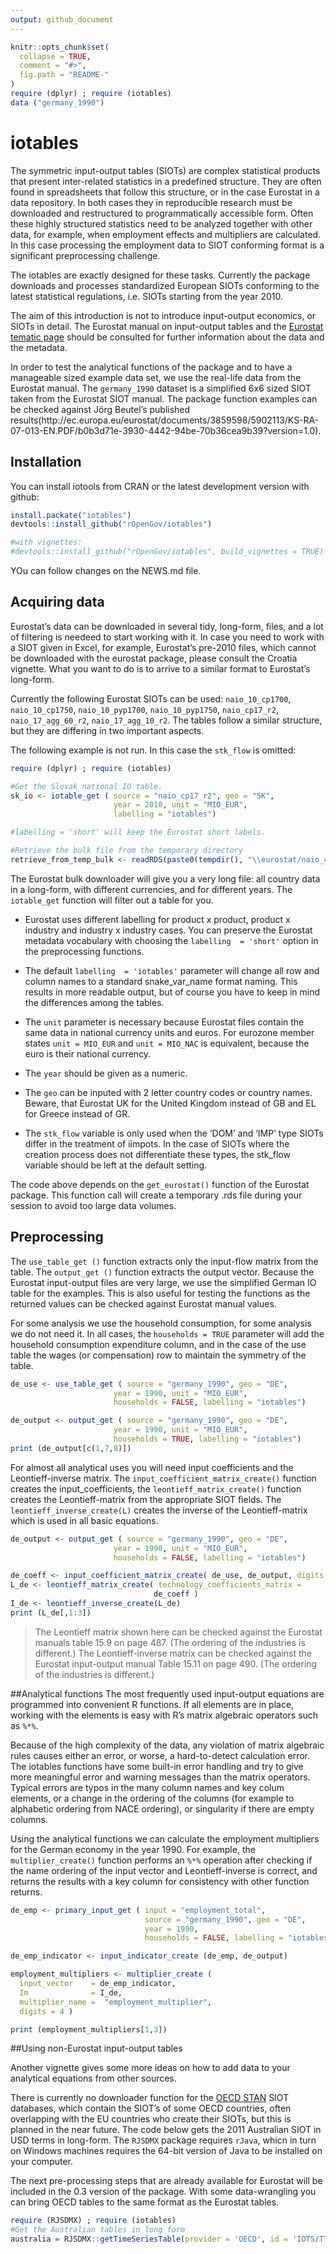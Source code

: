 ```yaml
---
output: github_document
---
```


<!-- README.md is generated from README.Rmd. Please edit that file -->

```r
knitr::opts_chunk$set(
  collapse = TRUE,
  comment = "#>",
  fig.path = "README-"
)
require (dplyr) ; require (iotables)
data ("germany_1990")
```

# iotables

The symmetric input-output tables (SIOTs) are complex statistical products that present inter-related statistics in a predefined structure.  They are often found in spreadsheets that follow this structure, or in the case Eurostat in a data repository.  In both cases they in reproducible research must be downloaded and restructured to programmatically accessible form.  Often these highly structured statistics need to be analyzed together with other data, for example, when employment effects and multipliers are calculated. In this case processing the employment data to SIOT conforming format is a significant preprocessing challenge.

The iotables are exactly designed for these tasks.  Currently the package downloads and processes standardized European SIOTs conforming to the latest statistical regulations, i.e. SIOTs starting from the year 2010.  

The aim of this introduction is not to introduce input-output economics, or SIOTs in detail.  The Eurostat manual on input-output tables and the [Eurostat tematic page](http://ec.europa.eu/eurostat/web/esa-supply-use-input-tables/methodology/symmetric-input-output-tables) should be consulted for further information about the data and the metadata. 

In order to test the analytical functions of the package and to have a manageable sized example data set, we use the real-life data from the Eurostat manual.  The `germany_1990` dataset is a simplified 6x6 sized SIOT taken from the Eurostat SIOT manual.  The package function examples can be checked against Jörg Beutel's published results(http://ec.europa.eu/eurostat/documents/3859598/5902113/KS-RA-07-013-EN.PDF/b0b3d71e-3930-4442-94be-70b36cea9b39?version=1.0). 

## Installation

You can install iotools from CRAN or the latest development version with github:

```r
install.packate("iotables")
devtools::install_github("rOpenGov/iotables")

#with vignettes:
#devtools::install_github("rOpenGov/iotables", build_vignettes = TRUE)
```

YOu can follow changes on the NEWS.md file. 

## Acquiring data

Eurostat's data can be downloaded in several tidy, long-form, files, and a lot of filtering is needeed to start working with it. In case you need to work with a SIOT given in Excel, for example, Eurostat's pre-2010 files, which cannot be downloaded with the eurostat package, please consult the Croatia vignette. What you want to do is to arrive to a similar format to Eurostat's long-form. 

Currently the following Eurostat SIOTs can be used: `naio_10_cp1700`, `naio_10_cp1750`, `naio_10_pyp1700`, `naio_10_pyp1750`, `naio_cp17_r2`, `naio_17_agg_60_r2`, `naio_17_agg_10_r2`. The tables follow a similar structure, but they are differing in two important aspects.  

The following example is not run. In this case the `stk_flow` is omitted:

```r
require (dplyr) ; require (iotables)

#Get the Slovak national IO table.
sk_io <- iotable_get ( source = "naio_cp17_r2", geo = "SK",
                       year = 2010, unit = "MIO_EUR", 
                       labelling = "iotables")

#labelling = 'short' will keep the Eurostat short labels.

#Retrieve the bulk file from the temporary directory
retrieve_from_temp_bulk <- readRDS(paste0(tempdir(), "\\eurostat/naio_cp17_r2_date_code_TF.rds" ))

```

The Eurostat bulk downloader will give you a very long file: all country data in a long-form, with different currencies, and for different years. The `iotable_get` function will filter out a table for you.

* Eurostat uses different labelling for product x product, product x industry and industry x industry cases.  You can preserve the Eurostat metadata vocabulary with choosing the `labelling  = 'short'` option in the preprocessing functions.   

* The default `labelling  = 'iotables'` parameter will change all row and column names to a standard snake_var_name format naming. This results in more readable output, but of course you have to keep in mind the differences among the tables. 

* The `unit` parameter is necessary because Eurostat files contain the same data in national currency units and euros. For eurozone member states `unit = MIO_EUR` and `unit = MIO_NAC` is equivalent, because the euro is their national currency.

* The `year` should be given as a numeric. 

* The `geo` can be inputed with 2 letter country codes or country names. Beware, that Eurostat UK for the United Kingdom instead of GB and EL for Greece instead of GR. 

* The `stk_flow` variable is only used when the 'DOM' and 'IMP' type SIOTs differ in the treatment of iimpots. In the case of SIOTs where the creation process does not differentiate these types, the stk_flow variable should be left at the default setting.

The code above depends on the `get_eurostat()` function of the Eurostat package. This function call will create a temporary .rds file during your session to avoid too large data volumes.  

## Preprocessing
The ` use_table_get ()` function extracts only the input-flow matrix from the table. The ` output_get ()` function extracts the output vector. Because the Eurostat input-output files are very large, we use the simplified German IO table for the examples.  This is also useful for testing the functions as the returned values can be checked against Eurostat manual values.

For some analysis we use the household consumption, for some analysis we do not need it. In all cases, the `households = TRUE` parameter will add the household consumption expenditure column, and in the case of the use table the wages (or compensation) row to maintain the symmetry of the table.

```r
de_use <- use_table_get ( source = "germany_1990", geo = "DE",
                       year = 1990, unit = "MIO_EUR", 
                       households = FALSE, labelling = "iotables")

de_output <- output_get ( source = "germany_1990", geo = "DE",
                       year = 1990, unit = "MIO_EUR",
                       households = TRUE, labelling = "iotables")
print (de_output[c(1,7,8)])
```

For almost all analytical uses you will need input coefficients and the Leontieff-inverse matrix. The `input_coefficient_matrix_create()` function creates the input_coefficients, the `leontieff_matrix_create()` function creates the Leontieff-matrix from the appropriate SIOT fields.  The `leontieff_inverse_create(L)` creates the inverse of the Leontieff-matrix which is used in all basic equations.  

```r
de_output <- output_get ( source = "germany_1990", geo = "DE",
                       year = 1990, unit = "MIO_EUR",
                       households = FALSE, labelling = "iotables")

de_coeff <- input_coefficient_matrix_create( de_use, de_output, digits = 4)
L_de <- leontieff_matrix_create( technology_coefficients_matrix =
                                de_coeff )
I_de <- leontieff_inverse_create(L_de)
print (L_de[,1:3])
```

> The Leontieff matrix shown here can be checked against the Eurostat manuals table 15.9 on page 487. (The ordering of the industries is different.) 
> The Leontieff-inverse matrix can be checked against the Eurostat input-output manual Table 15.11 on page 490. (The ordering of the industries is different.)

##Analytical functions
The most frequently used input-output equations are programmed into convenient R functions.   If all elements are in place, working with the elements is easy with R's matrix algebraic operators such as `%*%`. 

Because of the high complexity of the data, any violation of matrix algebraic rules causes either an error, or worse, a hard-to-detect calculation error.  The iotables functions have some built-in error handling and try to give more meaningful error and warning messages than the matrix operators. Typical errors are typos in the many column names and key colum elements, or a change in the ordering of the columns (for example to alphabetic ordering from NACE ordering), or singularity if there are empty columns. 

Using the analytical functions we can calculate the employment multipliers for the German economy in the year 1990. For example, the `multiplier_create()` function performs an `%*%` operation after checking if the name ordering of the input vector and Leontieff-inverse is correct, and returns the results with a key column for consistency with other function returns.

```r
de_emp <- primary_input_get ( input = "employment_total",
                              source = "germany_1990", geo = "DE",
                              year = 1990,  
                              households = FALSE, labelling = "iotables")

de_emp_indicator <- input_indicator_create (de_emp, de_output)

employment_multipliers <- multiplier_create ( 
  input_vector    = de_emp_indicator,
  Im              = I_de,
  multiplier_name =  "employment_multiplier", 
  digits = 4 )

print (employment_multipliers[1,3])
```

##Using non-Eurostat input-output tables

Another vignette gives some more ideas on how to add data to your analytical equations from other sources. 

There is currently no downloader function for the [OECD STAN](https://stats.oecd.org/Index.aspx?DataSetCode=STAN_IO_TOT_DOM_IMP) SIOT databases, which contain the SIOT's of some OECD countries, often overlapping with the EU countries who create their SIOTs, but this is planned in the near future.  The code below gets the 2011 Australian SIOT in USD terms in long-form. The `RJSDMX` package requires `rJava`, whicn in turn on Windows machines requires the 64-bit version of Java to be installed on your computer.

The next pre-processing steps that are already available for Eurostat will be included in the 0.3 version of the package. With some data-wrangling you can bring OECD tables to the same format as the Eurostat tables. 

```r
require (RJSDMX) ; require (iotables)
#Get the Australian tables in long form
australia = RJSDMX::getTimeSeriesTable(provider = 'OECD', id = 'IOTS/TTL.AUS..', start = '2011', end='2011')
```
